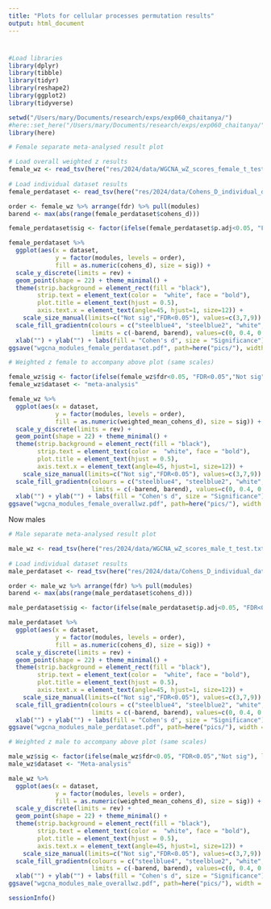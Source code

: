 ```yaml
---
title: "Plots for cellular processes permutation results"
output: html_document
---
```


#
```r
#Load libraries
library(dplyr)
library(tibble)
library(tidyr)
library(reshape2)
library(ggplot2)
library(tidyverse)

setwd("/Users/mary/Documents/research/exps/exp060_chaitanya/")
#here::set_here("/Users/mary/Documents/research/exps/exp060_chaitanya/")
library(here)

```

```r
# Female separate meta-analysed result plot

# Load overall weighted z results
female_wz <- read_tsv(here("res/2024/data/WGCNA_wZ_scores_female_t_test.txt"))
  
# Load individual dataset results
female_perdataset <- read_tsv(here("res/2024/data/Cohens_D_individual_dataset_female_consensus_modules_ttest.txt"))

order <- female_wz %>% arrange(fdr) %>% pull(modules)
barend <- max(abs(range(female_perdataset$cohens_d)))

female_perdataset$sig <- factor(ifelse(female_perdataset$p.adj<0.05, "FDR<0.05","Not sig"), levels=c("Not sig","FDR<0.05"), ordered=T)

female_perdataset %>% 
  ggplot(aes(x = dataset, 
             y = factor(modules, levels = order), 
             fill = as.numeric(cohens_d), size = sig)) + 
  scale_y_discrete(limits = rev) + 
  geom_point(shape = 22) + theme_minimal() + 
  theme(strip.background = element_rect(fill = "black"), 
        strip.text = element_text(color =  "white", face = "bold"), 
        plot.title = element_text(hjust = 0.5),
        axis.text.x = element_text(angle=45, hjust=1, size=12)) + 
    scale_size_manual(limits=c("Not sig","FDR<0.05"), values=c(3,7,9)) +
  scale_fill_gradientn(colours = c("steelblue4", "steelblue2", "white", "red2", "red4"),
                       limits = c(-barend, barend), values=c(0, 0.4, 0.5, -0.6, 1)) + 
  xlab("") + ylab("") + labs(fill = "Cohen's d", size = "Significance") 
ggsave("wgcna_modules_female_perdataset.pdf", path=here("pics/"), width = 3, height = 4) 
```

```r
# Weighted z female to accompany above plot (same scales)

female_wz$sig <- factor(ifelse(female_wz$fdr<0.05, "FDR<0.05","Not sig"), levels=c("Not sig","FDR<0.05"), ordered=T)
female_wz$dataset <- "meta-analysis"

female_wz %>% 
  ggplot(aes(x = dataset, 
             y = factor(modules, levels = order), 
             fill = as.numeric(weighted_mean_cohens_d), size = sig)) + 
  scale_y_discrete(limits = rev) + 
  geom_point(shape = 22) + theme_minimal() + 
  theme(strip.background = element_rect(fill = "black"), 
        strip.text = element_text(color =  "white", face = "bold"), 
        plot.title = element_text(hjust = 0.5),
        axis.text.x = element_text(angle=45, hjust=1, size=12)) + 
    scale_size_manual(limits=c("Not sig","FDR<0.05"), values=c(3,7,9)) +
  scale_fill_gradientn(colours = c("steelblue4", "steelblue2", "white", "red2", "red4"),
                       limits = c(-barend, barend), values=c(0, 0.4, 0.5, -0.6, 1)) + 
  xlab("") + ylab("") + labs(fill = "Cohen's d", size = "Significance") 
ggsave("wgcna_modules_female_overallwz.pdf", path=here("pics/"), width = 2.5, height = 4) 
```


Now males

```r
# Male separate meta-analysed result plot

male_wz <- read_tsv(here("res/2024/data/WGCNA_wZ_scores_male_t_test.txt"))
  
# Load individual dataset results
male_perdataset <- read_tsv(here("res/2024/data/Cohens_D_individual_dataset_male_consensus_modules_ttest.txt"))

order <- male_wz %>% arrange(fdr) %>% pull(modules)
barend <- max(abs(range(male_perdataset$cohens_d)))

male_perdataset$sig <- factor(ifelse(male_perdataset$p.adj<0.05, "FDR<0.05","Not sig"), levels=c("Not sig","FDR<0.05"), ordered=T)

male_perdataset %>% 
  ggplot(aes(x = dataset, 
             y = factor(modules, levels = order), 
             fill = as.numeric(cohens_d), size = sig)) + 
  scale_y_discrete(limits = rev) + 
  geom_point(shape = 22) + theme_minimal() + 
  theme(strip.background = element_rect(fill = "black"), 
        strip.text = element_text(color =  "white", face = "bold"), 
        plot.title = element_text(hjust = 0.5),
        axis.text.x = element_text(angle=45, hjust=1, size=12)) + 
    scale_size_manual(limits=c("Not sig","FDR<0.05"), values=c(3,7,9)) +
  scale_fill_gradientn(colours = c("steelblue4", "steelblue2", "white", "red2", "red4"),
                       limits = c(-barend, barend), values=c(0, 0.4, 0.5, -0.6, 1)) + 
  xlab("") + ylab("") + labs(fill = "Cohen's d", size = "Significance") 
ggsave("wgcna_modules_male_perdataset.pdf", path=here("pics/"), width = 3, height = 4) 
```

```r
# Weighted z male to accompany above plot (same scales)

male_wz$sig <- factor(ifelse(male_wz$fdr<0.05, "FDR<0.05","Not sig"), levels=c("Not sig","FDR<0.05"), ordered=T)
male_wz$dataset <- "Meta-analysis"

male_wz %>% 
  ggplot(aes(x = dataset, 
             y = factor(modules, levels = order), 
             fill = as.numeric(weighted_mean_cohens_d), size = sig)) + 
  scale_y_discrete(limits = rev) + 
  geom_point(shape = 22) + theme_minimal() + 
  theme(strip.background = element_rect(fill = "black"), 
        strip.text = element_text(color =  "white", face = "bold"), 
        plot.title = element_text(hjust = 0.5),
        axis.text.x = element_text(angle=45, hjust=1, size=12)) + 
    scale_size_manual(limits=c("Not sig","FDR<0.05"), values=c(3,7,9)) +
  scale_fill_gradientn(colours = c("steelblue4", "steelblue2", "white", "red2", "red4"),
                       limits = c(-barend, barend), values=c(0, 0.4, 0.5, -0.6, 1)) + 
  xlab("") + ylab("") + labs(fill = "Cohen's d", size = "Significance") 
ggsave("wgcna_modules_male_overallwz.pdf", path=here("pics/"), width = 2.5, height = 4) 
```

```r

sessionInfo()

```


